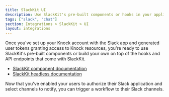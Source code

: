 ```yaml
---
title: SlackKit UI
description: Use SlackKit's pre-built components or hooks in your application
tags: ["slack", "chat"]
section: Integrations > SlackKit > UI
layout: integrations
---
```


Once you've set up your Knock account with the Slack app and generated user tokens granting access to Knock resources, you're ready to use SlackKit's pre-built components or build your own on top of the hooks and API endpoints that come with SlackKit.

- [SlackKit component documentation](/in-app-ui/react/slack-kit#using-slackkit-components)
- [SlackKit headless documentation](/in-app-ui/react/slack-kit#using-slackkit-headless)

Now that you've enabled your users to authorize their Slack application and select channels to notify, you can trigger a workflow to their Slack channels.
